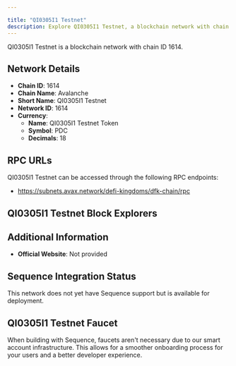 ```yaml
---

title: "QI0305I1 Testnet"
description: Explore QI0305I1 Testnet, a blockchain network with chain ID 1614. Learn about its native currency, QI0305I1 Testnet Token, and how to interact with the network.
---
```




QI0305I1 Testnet is a blockchain network with chain ID 1614.

## Network Details

- **Chain ID**: 1614
- **Chain Name**: Avalanche
- **Short Name**: QI0305I1 Testnet
- **Network ID**: 1614
- **Currency**: 
  - **Name**: QI0305I1 Testnet Token
  - **Symbol**: PDC
  - **Decimals**: 18

## RPC URLs

QI0305I1 Testnet can be accessed through the following RPC endpoints:

- https://subnets.avax.network/defi-kingdoms/dfk-chain/rpc

## QI0305I1 Testnet Block Explorers



## Additional Information

- **Official Website**: Not provided

## Sequence Integration Status

This network does not yet have Sequence support but is available for deployment.

## QI0305I1 Testnet Faucet

When building with Sequence, faucets aren't necessary due to our smart account infrastructure. This allows for a smoother onboarding process for your users and a better developer experience.
